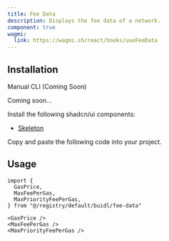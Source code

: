 ```yaml
---
title: Fee Data
description: Displays the fee data of a network.
component: true
wagmi:
  link: https://wagmi.sh/react/hooks/useFeeData
---
```


<ComponentPreview
  name="fee-data-demo"
  className="[&_.preview>[data-orientation=vertical]]:sm:max-w-[70%]"
/>

## Installation

<Tabs defaultValue="manual">

<TabsList>
  <TabsTrigger value="manual">Manual</TabsTrigger>
  <TabsTrigger disabled={true} value="cli">
    CLI (Coming Soon)
  </TabsTrigger>
</TabsList>

<TabsContent value="cli">

<Steps>

<Step>Coming soon...</Step>

</Steps>

</TabsContent>

<TabsContent value="manual">

<Steps>

<Step>Install the following shadcn/ui components:</Step>

- [Skeleton](https://ui.shadcn.com/docs/components/skeleton)

<Step>Copy and paste the following code into your project.</Step>

<ComponentSource name="fee-data" />

</Steps>

</TabsContent>

</Tabs>

## Usage

```tsx
import {
  GasPrice,
  MaxFeePerGas,
  MaxPriorityFeePerGas,
} from "@/registry/default/buidl/fee-data"
```

```tsx
<GasPrice />
<MaxFeePerGas />
<MaxPriorityFeePerGas />
```
